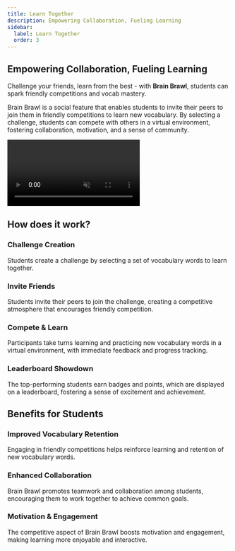 ```yaml
---
title: Learn Together
description: Empowering Collaboration, Fueling Learning
sidebar:
  label: Learn Together
  order: 3
---
```


## Empowering Collaboration, Fueling Learning

Challenge your friends, learn from the best - with <b>Brain Brawl</b>, students can spark friendly competitions and vocab mastery.

Brain Brawl is a social feature that enables students to invite their peers to join them in friendly competitions to learn new vocabulary. By selecting a challenge, students can compete with others in a virtual environment, fostering collaboration, motivation, and a sense of community.

<video src="/videos/xbrain_brawl_converted.mp4" autoplay muted loop></video>

## How does it work?

### Challenge Creation

Students create a challenge by selecting a set of vocabulary words to learn together.

### Invite Friends

Students invite their peers to join the challenge, creating a competitive atmosphere that encourages friendly competition.

### Compete & Learn

Participants take turns learning and practicing new vocabulary words in a virtual environment, with immediate feedback and progress tracking.

### Leaderboard Showdown

The top-performing students earn badges and points, which are displayed on a leaderboard, fostering a sense of excitement and achievement.

## Benefits for Students

### Improved Vocabulary Retention

Engaging in friendly competitions helps reinforce learning and retention of new vocabulary words.

### Enhanced Collaboration

Brain Brawl promotes teamwork and collaboration among students, encouraging them to work together to achieve common goals.

### Motivation & Engagement

The competitive aspect of Brain Brawl boosts motivation and engagement, making learning more enjoyable and interactive.
